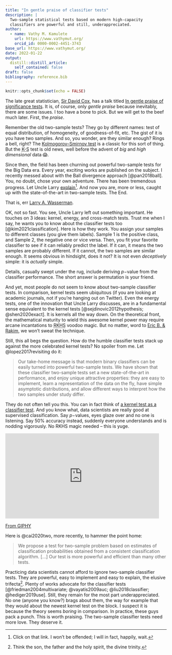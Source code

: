 ```yaml
---
title: "In gentle praise of classifier tests"
description: |
  Two-sample statistical tests based on modern high-capacity
  classifiers are powerful and still, underappreciated.
author:
  - name: Vathy M. Kamulete
    url: https://www.vathymut.org/
    orcid_id: 0000-0002-4451-3743
base_url: https://www.vathymut.org/
date: 2022-01-22
output:
  distill::distill_article:
    self_contained: false
draft: false
bibliography: reference.bib
---
```



```r
knitr::opts_chunk$set(echo = FALSE)
```

The late great statistician, [Sir David Cox](https://en.wikipedia.org/wiki/David_Cox_(statistician)),
has a talk titled [In gentle praise of significance tests](https://youtu.be/txLj_P9UlCQ).
It is, of course, only *gentle praise* because inevitably, there are some
issues. I too have a bone to pick. But
we will get to the beef much later. First, the *praise*.

Remember the old two-sample tests? They go by different names: test of equal
distribution, of homogeneity, of goodness-of-fit, etc. The gist of it is you
have two samples. And so, you wonder, are they similar enough? Rings a bell,
right? The [Kolmogorov–Smirnov
test](https://en.wikipedia.org/wiki/Kolmogorov%E2%80%93Smirnov_test) is a 
classic for this sort of thing. But the
<abbr title="Kolmogorov–Smirnov">K-S</abbr> test is old news, well before the
advent of *big* and *high dimensional* data 😱.

Since then, the field has been churning out powerful two-sample tests for the
Big Data era. Every year, exciting works are published on the subject. I
recently messed about with the Ball divergence approach [@pan2018ball].
You, no doubt, chose your own adventure. There has been tremendous
progress. Let Uncle Larry
[explain](https://normaldeviate.wordpress.com/2012/07/14/modern-two-sample-tests/)^[Click
on that link. I won't be offended; I will in fact, happily, wait.].
And now you are, more or less, caught up with the state-of-the-art in
two-sample tests. The End.

<aside>
That is, err <a href="https://en.wikipedia.org/wiki/Larry_A._Wasserman">Larry A.
Wasserman</a>.
</aside>

OK, not so fast. You see, Uncle Larry left out
something important. He touches on 3 ideas: kernel, energy, and cross-match
tests. Trust me when I say, he wants you to know about the classifier tests too
[@kim2021classification]. Here is how they work. You assign your samples to
different classes (you give them labels). Sample 1 is the positive class,
and Sample 2, the negative one or vice versa. Then, you fit your
favorite classifier to see if it can reliably predict the label. If
it can, it means the two samples are probably different. If
it cannot, the two samples are similar enough. It seems obvious in hindsight,
does it not? It is not even *deceptively* simple: it is *actually* simple.

<aside>
Details, casually swept under the rug, include deriving $p-$value from the
classifier performance. The short answer is permutation is your friend.
</aside>

And yet, most people do not seem to know about two-sample classifier tests.
In comparison, kernel tests seem ubiquitous (if you are looking at academic
journals, not if you're hanging out on Twitter). Even the energy tests, one of the
innovation that Uncle Larry discusses, are in a fundamental sense equivalent to
the kernel tests [@sejdinovic2012hypothesis; @shen2020exact]. It is kernels all
the way down. On the theoretical front, the mathematical maturity
to wield this awesome kernel power may require arcane incantations to
<abbr title="Reproducing kernel Hilbert space">RKHS</abbr> voodoo magic.
But no matter, word to [Eric B. & Rakim](https://youtu.be/6Y1Emb7Jyks), we won't
sweat the technique.

Still, this all begs the question. How do the humble classifier tests stack up
against the more celebrated kernel tests? No spoiler from me. Let
@lopez2017revisiting do it:

<blockquote>
Our take-home message is that modern binary classifiers can be easily turned
into powerful two-sample tests. We have shown that these classifier two-sample
tests set a new state-of-the-art in performance, and enjoy unique attractive
properties: they are easy to implement, learn a representation of the data
on the fly, have simple asymptotic distributions, and allow different ways to
interpret how the two samples under study differ.
</blockquote>

They do not often tell you this. You can in fact
think of [a kernel test as a classifier test](https://openreview.net/forum?id=SJkXfE5xx&noteId=ry-le414x).
And you know what, data scientists are really good at supervised
classification. Say $p-$values, eyes glaze
over and no one is listening. Say 50% accuracy instead, suddenly everyone
understands and is nodding vigorously. No RKHS magic needed -- this is yuge. 

<iframe src="https://giphy.com/embed/NM2SEXpp58mwU" width="480" height="265" frameBorder="0" class="giphy-embed" allowFullScreen>
</iframe>
<p><a href="https://giphy.com/gifs/mic-snl-bernie-sanders-feel-the-bern-NM2SEXpp58mwU">From GIPHY</a></p>

Here is @cai2020two, more recently, to hammer the point home:

<blockquote>
We propose a test for two-sample problem based on estimates of classification
probabilities obtained from a consistent classification algorithm. [...] Our
test is more powerful and efficient than many other tests.
</blockquote>

Practicing data scientists cannot afford to ignore two-sample classifier tests.
They are powerful, easy to implement and easy to explain, the elusive
trifecta^[Think the son, the father and the holy spirit, the divine
trinity.]. Plenty of works advocate for the
classifier tests [@friedman2004multivariate; 
@vayatis2009auc; @liu2018classifier; @hediger2019use]. Still, 
they remain for the most part underappreciated. No one
(anyone you know?) brags about them, the way for example that they would about
the newest kernel test on the block. I suspect it is because the theory seems
*boring* in comparison. In practice, these guys pack a punch. This is worth
praising. The two-sample classifier tests need more love. They deserve it.

